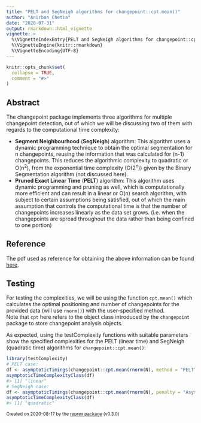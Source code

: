 ```yaml
---
title: "PELT and SegNeigh algorithms for changepoint::cpt.mean()"
author: "Anirban Chetia"
date: "2020-07-31"
output: rmarkdown::html_vignette
vignette: >
  %\VignetteIndexEntry{PELT and SegNeigh algorithms for changepoint::cpt.mean()}
  %\VignetteEngine{knitr::rmarkdown}
  %\VignetteEncoding{UTF-8}
---
```


```r
knitr::opts_chunk$set(
  collapse = TRUE,
  comment = "#>"
)
```

## Abstract
The changepoint package implements three algorithms for multiple changepoint detection, out of which we will be discussing two of them with regards to the computational time complexity: <br>

- **Segment Neighbourhood** (**SegNeigh**) algorithm: 
This algorithm uses a dynamic programming technique to obtain the optimal segmentation for n changepoints, reusing the information that was calculated for (n-1) changepoints. This reduces the algorithmic complexity to quadratic or O(n<sup>2</sup>), from the exponential time complexity (O(2<sup>n</sup>)) given by the Binary Segmentation algorithm (not discussed here).
- **Pruned Exact Linear Time** (**PELT**) algorithm: 
This algorithm uses dynamic programming and pruning as well, which is computationally more efficient and can result in a linear or O(n) search algorithm, with subject to certain assumptions being satisfied, out of which the main assumption that controls the computational time is that the number of changepoints increases linearly as the data set grows. (i.e. when the changepoints are spread throughout the data rather than being confined to one portion)

## Reference
The pdf used as reference for obtaining the above information can be found [here](http://www.lancs.ac.uk/~killick/Pub/KillickEckley2011.pdf). 

## Testing
For testing the complexities, we will be using the function `cpt.mean()` which calculates the optimal positioning and number of changepoints for the provided data (will use `rnorm()`) with the user-specified method. <br>
Note that `cpt` here refers to the object class introduced by the `changepoint` package to store changepoint analysis objects. <br>

As expected, using the testComplexity functions with suitable parameters show the specified complexities for the PELT (linear time) and SegNeigh (quadratic time) algorithms for `changepoint::cpt.mean()`:
```r
library(testComplexity)
# PELT case:
df <- asymptoticTimings(changepoint::cpt.mean(rnorm(N), method = "PELT"), data.sizes = 10^seq(1, 4, by = 0.5), max.seconds = 0.1)
asymptoticTimeComplexityClass(df)
#> [1] "linear"
# SegNeigh case:
df <- asymptoticTimings(changepoint::cpt.mean(rnorm(N), penalty = "Asymptotic", pen.value = 0.01, method = "SegNeigh"), data.sizes = 10^seq(1, 4, by = 0.5), max.seconds = 0.1)
asymptoticTimeComplexityClass(df)
#> [1] "quadratic"
```

<sup>Created on 2020-08-17 by the [reprex package](https://reprex.tidyverse.org) (v0.3.0)</sup>

